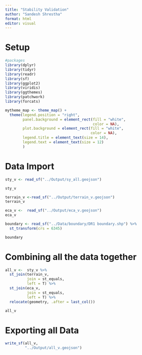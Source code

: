 ```yaml
---
title: "Stability Validation"
author: "Sandesh Shrestha"
format: html
editor: visual
---
```


# Setup

```r
#packages
library(dplyr)
library(tidyr)
library(readr)
library(sf)
library(ggplot2)
library(viridis)
library(ggthemes)
library(patchwork)
library(forcats)
```

```r
mytheme_map <- theme_map() +
  theme(legend.position = "right",
        panel.background = element_rect(fill = "white",
                                        color = NA),
        plot.background = element_rect(fill = "white",
                                       color = NA),
        legend.title = element_text(size = 14),
        legend.text = element_text(size = 12)
        )

```


# Data Import

```r
sty_v <- read_sf("../Output/sy_all.geojson")

sty_v
```
```r
terrain_v <-read_sf("../Output/terrain_v.geojson")
terrain_v
```

```r
eca_v <-  read_sf("../Output/eca_v.geojson")
eca_v
```
```r
boundary <- read_sf("../Data/boundary/DR1 boundary.shp") %>% 
  st_transform(crs = 6345)

boundary
```
# Combining all the data together

```r
all_v <-  sty_v %>% 
  st_join(terrain_v,
          join = st_equals,
          left = T) %>% 
  st_join(eca_v,
          join = st_equals,
          left = T) %>% 
  relocate(geometry, .after = last_col())

all_v
```
# Exporting all Data
```r
write_sf(all_v,
         "../Output/all_v.geojson")
```

